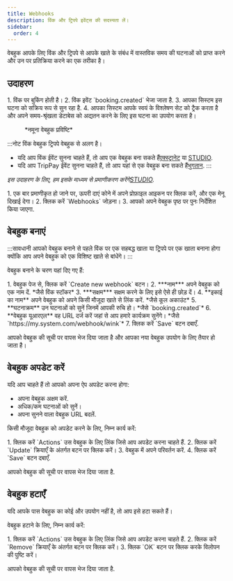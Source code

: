 ```yaml
---
title: Webhooks
description: विंक और ट्रिपपे इवेंट्स की सदस्यता लें।
sidebar:
  order: 4
---
```


वेबहुक आपके लिए विंक और ट्रिपपे से आपके खाते के संबंध में वास्तविक समय की घटनाओं को प्राप्त करने और उन पर प्रतिक्रिया करने का एक तरीका है।

## उदाहरण

<Steps>
  1. विंक पर बुकिंग होती है।
  2. विंक इवेंट `booking.created` भेजा जाता है.
  3. आपका सिस्टम इस घटना को सक्रिय रूप से सुन रहा है.
  4. आपका सिस्टम आपके स्वयं के विश्लेषण सेट को ट्रैक करता है और अपने समय-श्रृंखला डेटाबेस को अद्यतन करने के लिए इस घटना का उपयोग करता है।
</Steps>


<figure>
  <CloudinaryImage width="350" height="215" resize="scale" quality="best" alt="नमूना वेबहुक" src="academy/webhook" errorImage="noimage_opaque_nyrtl0.png" />

  <figcaption>*नमूना वेबहुक प्रविष्टि*</figcaption>
</figure>


:::नोट
विंक वेबहुक ट्रिपपे वेबहुक से अलग है।

* यदि आप विंक ईवेंट सुनना चाहते हैं, तो आप एक वेबहुक बना सकते हैं[एक्स्ट्रानेट](https://extranet.wink.travel) या [STUDIO](https://studio.wink.travel).
* यदि आप TripPay ईवेंट सुनना चाहते हैं, तो आप यहां से एक वेबहुक बना सकते हैं[भुगतान](https://pay.wink.travel). :::

*इस उदाहरण के लिए, हम इसके माध्यम से प्रमाणीकरण करेंगे[STUDIO](https://studio.wink.travel).*

<Steps>
  1. एक बार प्रमाणीकृत हो जाने पर, ऊपरी दाएं कोने में अपने प्रोफ़ाइल आइकन पर क्लिक करें, और एक मेनू दिखाई देगा।
  2. क्लिक करें `Webhooks` जोड़ना।
  3. आपको अपने वेबहुक पृष्ठ पर पुनः निर्देशित किया जाएगा.
</Steps>


## वेबहुक बनाएं

:::सावधानी
आपको वेबहुक बनाने से पहले विंक पर एक सहबद्ध खाता या ट्रिपपे पर एक खाता बनाना होगा क्योंकि आप अपने वेबहुक को एक विशिष्ट खाते से बांधेंगे।
:::

वेबहुक बनाने के चरण यहां दिए गए हैं:

<Steps>
  1. वेबहुक पेज से, क्लिक करें `Create new webhook` बटन।
  2. ***नाम*** अपने वेबहुक को एक नाम दें. *जैसे विंक स्टॉकर*
  3. ***सक्षम*** सक्षम करने के लिए इसे ऐसे ही छोड़ दें।
  4. **इकाई का नाम** अपने वेबहुक को अपने किसी मौजूदा खाते से लिंक करें. *जैसे कूल अकाउंट*
  5. **घटनाक्रम** उन घटनाओं को सुनें जिनमें आपकी रुचि हो। *जैसे `booking.created`*
  6. **वेबहुक यूआरएल** वह URL दर्ज करें जहां से आप हमारे कार्यक्रम सुनेंगे। *जैसे `https://my.system.com/webhook/wink`*
  7. क्लिक करें `Save` बटन दबाएँ.
</Steps>


आपको वेबहुक की सूची पर वापस भेज दिया जाता है और आपका नया वेबहुक उपयोग के लिए तैयार हो जाता है।

## वेबहुक अपडेट करें

यदि आप चाहते हैं तो आपको अपना ऐप अपडेट करना होगा:

* अपना वेबहुक अक्षम करें.
* अधिक/कम घटनाओं को सुनें।
* अपना सुनने वाला वेबहुक URL बदलें.

किसी मौजूदा वेबहुक को अपडेट करने के लिए, निम्न कार्य करें:

<Steps>
  1. क्लिक करें `Actions` उस वेबहुक के लिए लिंक जिसे आप अपडेट करना चाहते हैं.
  2. क्लिक करें `Update` क्रियाएँ के अंतर्गत बटन पर क्लिक करें।
  3. वेबहुक में अपने परिवर्तन करें.
  4. क्लिक करें `Save` बटन दबाएँ.
</Steps>


आपको वेबहुक की सूची पर वापस भेज दिया जाता है.

## वेबहुक हटाएँ

यदि आपके पास वेबहुक का कोई और उपयोग नहीं है, तो आप इसे हटा सकते हैं।

वेबहुक हटाने के लिए, निम्न कार्य करें:

<Steps>
  1. क्लिक करें `Actions` उस वेबहुक के लिए लिंक जिसे आप अपडेट करना चाहते हैं.
  2. क्लिक करें `Remove` क्रियाएँ के अंतर्गत बटन पर क्लिक करें।
  3. क्लिक `OK` बटन पर क्लिक करके विलोपन की पुष्टि करें।
</Steps>


आपको वेबहुक की सूची पर वापस भेज दिया जाता है.

